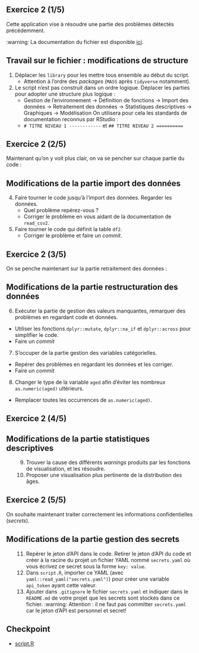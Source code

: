 ## Exercice 2 (1/5) {.smaller}

Cette application vise à résoudre une partie des problèmes détectés précédemment.

:warning: La documentation du fichier est disponible [ici](https://www.insee.fr/fr/statistiques/fichier/4171523/contenu_RP2016_indreg.pdf).

:::{.callout-tip collapse="true" icon=false}
## Travail sur le fichier : modifications de structure

:::{.incremental}
1. Déplacer les `library` pour les mettre tous ensemble au début du script.
    + Attention à l'ordre des _packages_ (`MASS` après `tidyverse` notamment).
2. Le script n'est pas construit dans un ordre logique. Déplacer les parties 
pour adopter une structure plus logique : 
    + Gestion de l'environnement -> Définition de fonctions -> Import des données -> Retraitement des données -> Statistiques descriptives -> Graphiques -> Modélisation
On utilisera pour cela les standards de documentation reconnus par RStudio :
    + `# TITRE NIVEAU 1 ------------` et `## TITRE NIVEAU 2 ==========`
:::

:::

## Exercice 2 (2/5)

Maintenant qu'on y voit plus clair, on va se pencher sur chaque partie du code :

:::{.callout-tip collapse="true" icon=false}
## Modifications de la partie [import des données]{.orange}

:::{.incremental .smaller}
4. Faire tourner le code jusqu'à l'import des données. Regarder les données.
    + Quel problème repérez-vous ?
    + Corriger le problème en vous aidant de la documentation de `read_csv2`.
5. Faire tourner le code qui définit la table `df2`. 
    + Corriger le problème et faire un _commit_.
:::

:::

## Exercice 2 (3/5)

On se penche maintenant sur la partie retraitement des données :

:::{.callout-tip collapse="true" icon=false}
## Modifications de la partie [restructuration des données]{.orange}

:::{.incremental}

6. Exécuter la partie de gestion des valeurs manquantes, remarquer des problèmes en regardant code et données.
  + Utiliser les fonctions `dplyr::mutate`, `dplyr::na_if` et `dplyr::across` pour simplifier le code.
  + Faire un _commit_
7. S'occuper de la partie gestion des variables catégorielles.
  + Repérer des problèmes en regardant les données et les corriger.
  + Faire un _commit_ 
8. Changer le type de la variable `aged` afin d'éviter les nombreux `as.numeric(aged)` ultérieurs.
  + Remplacer toutes les occurrences de `as.numeric(aged)`.
:::

:::

## Exercice 2 (4/5)

:::{.callout-tip collapse="true" icon=false}
## Modifications de la partie [statistiques descriptives]{.orange}

:::{.incremental  style="margin-left: 30px;"}
9. Trouver la cause des différents *warnings* produits par les fonctions de visualisation, et les résoudre.
10. Proposer une visualisation plus pertinente de la distribution des âges.
:::

:::

## Exercice 2 (5/5)

On souhaite maintenant traiter correctement les informations confidentielles (*secrets*).

:::{.callout-tip collapse="true" icon=false}
## Modifications de la partie [gestion des secrets]{.orange}

:::{.incremental style="margin-left: 30px;"}

11. Repérer le jeton d'API dans le code. Retirer le jeton d'API du code et créer à la racine du projet un fichier YAML nommé `secrets.yaml` où vous écrivez ce secret sous la forme `key: value`. 
12. Dans `script.R`, importer ce YAML (avec `yaml::read_yaml("secrets.yaml")`) pour créer une variable `api_token` ayant cette valeur. 
13. Ajouter dans `.gitignore` le fichier `secrets.yaml` et indiquer dans le `README.md` de votre projet que les secrets sont stockés dans ce fichier. 
[:warning: Attention]{.red2} : il ne faut pas committer `secrets.yaml` car le jeton d'API est personnel et secret!

:::
  
:::

## Checkpoint

- [script.R](https://raw.githubusercontent.com/InseeFrLab/formation-bonnes-pratiques-R/main/R/checkpoints/application2/script.R)
